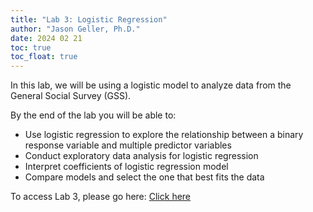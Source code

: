 ```yaml
---
title: "Lab 3: Logistic Regression"
author: "Jason Geller, Ph.D."
date: 2024 02 21
toc: true
toc_float: true
---
```


In this lab, we will be using a logistic model to analyze data from the General Social Survey (GSS).

By the end of the lab you will be able to: 

- Use logistic regression to explore the relationship between a binary response variable and multiple predictor variables
- Conduct exploratory data analysis for logistic regression
- Interpret coefficients of logistic regression model
- Compare models and select the one that best fits the data

To access Lab 3, please go here: [Click here](https://classroom.github.com/a/u6-qVNFu)
